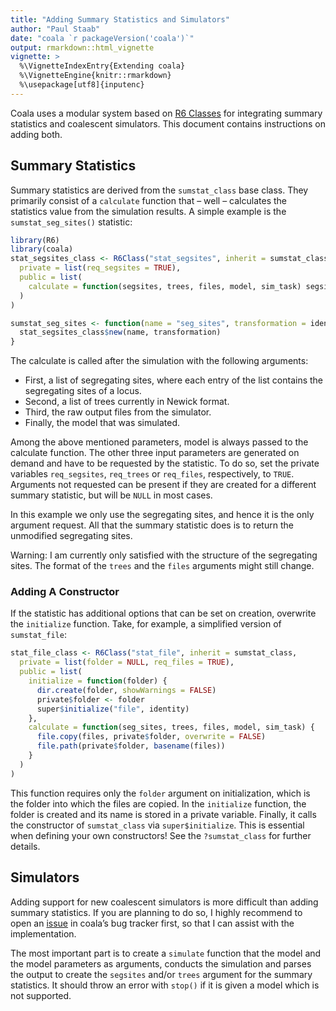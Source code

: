 ```yaml
---
title: "Adding Summary Statistics and Simulators"
author: "Paul Staab"
date: "coala `r packageVersion('coala')`"
output: rmarkdown::html_vignette
vignette: >
  %\VignetteIndexEntry{Extending coala}
  %\VignetteEngine{knitr::rmarkdown}
  %\usepackage[utf8]{inputenc}
---
```


Coala uses a modular system based on 
[R6 Classes](https://cran.r-project.org/package=R6) for integrating summary
statistics and coalescent simulators. This document contains instructions on
adding both.


Summary Statistics
------------------
Summary statistics are derived from the `sumstat_class` base class. They
primarily consist of a `calculate` function that -- well -- calculates the
statistics value from the simulation results. A simple example is the 
`sumstat_seg_sites()` statistic:

```r
library(R6)
library(coala)
stat_segsites_class <- R6Class("stat_segsites", inherit = sumstat_class,
  private = list(req_segsites = TRUE),
  public = list(
    calculate = function(segsites, trees, files, model, sim_task) segsites
  )
)

sumstat_seg_sites <- function(name = "seg_sites", transformation = identity) {
  stat_segsites_class$new(name, transformation)
}
```

The calculate is called after the 
simulation with the following arguments:

- First, a list of segregating sites, where each entry of the list contains
  the segregating sites of a locus.
- Second, a list of trees currently in Newick format.
- Third, the raw output files from the simulator.
- Finally, the model that was simulated.

Among the above mentioned parameters, model is always passed to the calculate 
function. The other three input parameters are generated on demand and have to 
be requested by the statistic. To do so,
set the private variables `req_segsites`, `req_trees` or `req_files`, 
respectively, to `TRUE`. Arguments not requested can be present if they are 
created for a different summary statistic, but will be `NULL` in most cases.

In this example we only use the segregating sites, and hence it is the only
argument request. All that the summary statistic does is to return the 
unmodified segregating sites.

Warning: I am currently only satisfied with the structure of the segregating
sites. The format of the `trees` and the `files` arguments might still change.


### Adding A Constructor

If the statistic has additional options that can be set on creation, overwrite
the `initialize` function. Take, for example, a simplified version of 
`sumstat_file`:

```r
stat_file_class <- R6Class("stat_file", inherit = sumstat_class,
  private = list(folder = NULL, req_files = TRUE),
  public = list(
    initialize = function(folder) {
      dir.create(folder, showWarnings = FALSE)
      private$folder <- folder
      super$initialize("file", identity)
    },
    calculate = function(seg_sites, trees, files, model, sim_task) {
      file.copy(files, private$folder, overwrite = FALSE)
      file.path(private$folder, basename(files))
    }
  )
)
```

This function requires only the `folder` argument on initialization, which is
the folder into which the files are copied. In the `initialize` function, the
folder is created and its name is stored in a private variable. Finally,
it calls the constructor of `sumstat_class` via `super$initialize`. This is 
essential when defining your own constructors! See the `?sumstat_class` for
further details.



Simulators
----------

Adding support for new coalescent simulators is more difficult than adding
summary statistics. If you are planning to do so, I highly recommend to open
an [issue](https://github.com/statgenlmu/coala/issues/new) in coala's bug tracker
first, so that I can assist with the implementation.

The most important part is to create a `simulate` function that the model and 
the model parameters as arguments, conducts the simulation and parses the 
output to create the `segsites` and/or `trees` argument for the summary 
statistics. It should throw an error with `stop()` if it is given a model 
which is not supported.
